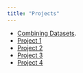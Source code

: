 ```yaml
---
title: "Projects"
---
```

* [Combining Datasets](https://mathr.appstate.edu/s/dadebcfc78a31f585f0ca/files/git_repos/Combining%20Datasets%20Slides.html#/title-slide).
* [Project 1]()
* [Project 2]()
* [Project 3]()
* [Project 4]()
